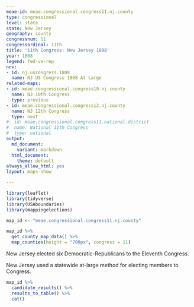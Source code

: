 ```yaml
---
meae-id: meae.congressional.congress11.nj.county
type: congressional
level: state
state: New Jersey
geography: county
congressnum: 11
congressordinal: 11th
title: '11th Congress: New Jersey 1808'
year: 1808
legend: fed-vs-rep
nnv:
- id: nj.uscongress.1808
  name: NJ US Congress 1808 At Large
related-maps:
- id: meae.congressional.congress10.nj.county
  name: NJ 10th Congress
  type: previous
- id: meae.congressional.congress12.nj.county
  name: NJ 12th Congress
  type: next
#- id: meae.congressional.congress11.national.district
#  name: National 11th Congress
#  type: national
output:
  md_document:
    variant: markdown
  html_document:
    theme: default
always_allow_html: yes
layout: maps-show

---
```


```r
library(leaflet)
library(tidyverse)
library(USAboundaries)
library(mappingelections)

map_id <- "meae.congressional.congress11.nj.county"
```

<div class="map">

```r
map_id %>%
  get_county_map_data() %>%
  map_counties(height = "700px", congress = 11)
```

</div>

New Jersey elected six Democratic-Republicans to the Eleventh Congress.

New Jersey used a statewide at-large method for electing members to Congress.

<div class="results-table">

```r
map_id %>%
  candidate_results() %>%
  results_to_table() %>%
  cat()
```

</div>
